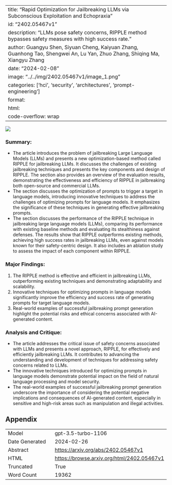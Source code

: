 
---
title: "Rapid Optimization for Jailbreaking LLMs via Subconscious Exploitation and Echopraxia"
id: "2402.05467v1"
description: "LLMs pose safety concerns, RIPPLE method bypasses safety measures with high success rate."
author: Guangyu Shen, Siyuan Cheng, Kaiyuan Zhang, Guanhong Tao, Shengwei An, Lu Yan, Zhuo Zhang, Shiqing Ma, Xiangyu Zhang
date: "2024-02-08"
image: "../../img/2402.05467v1/image_1.png"
categories: ['hci', 'security', 'architectures', 'prompt-engineering']
format:
  html:
    code-overflow: wrap
---

![](../../img/2402.05467v1/image_1.png)

### Summary:
- The article introduces the problem of jailbreaking Large Language Models (LLMs) and presents a new optimization-based method called RIPPLE for jailbreaking LLMs. It discusses the challenges of existing jailbreaking techniques and presents the key components and design of RIPPLE. The section also provides an overview of the evaluation results, demonstrating the effectiveness and efficiency of RIPPLE in jailbreaking both open-source and commercial LLMs.
- The section discusses the optimization of prompts to trigger a target in language models, introducing innovative techniques to address the challenges of optimizing prompts for language models. It emphasizes the significance of these techniques in generating effective jailbreaking prompts.
- The section discusses the performance of the RIPPLE technique in jailbreaking large language models (LLMs), comparing its performance with existing baseline methods and evaluating its stealthiness against defenses. The results show that RIPPLE outperforms existing methods, achieving high success rates in jailbreaking LLMs, even against models known for their safety-centric design. It also includes an ablation study to assess the impact of each component within RIPPLE.

### Major Findings:
1. The RIPPLE method is effective and efficient in jailbreaking LLMs, outperforming existing techniques and demonstrating adaptability and scalability.
2. Innovative techniques for optimizing prompts in language models significantly improve the efficiency and success rate of generating prompts for target language models.
3. Real-world examples of successful jailbreaking prompt generation highlight the potential risks and ethical concerns associated with AI-generated content.

### Analysis and Critique:
- The article addresses the critical issue of safety concerns associated with LLMs and presents a novel approach, RIPPLE, for effectively and efficiently jailbreaking LLMs. It contributes to advancing the understanding and development of techniques for addressing safety concerns related to LLMs.
- The innovative techniques introduced for optimizing prompts in language models demonstrate potential impact on the field of natural language processing and model security.
- The real-world examples of successful jailbreaking prompt generation underscore the importance of considering the potential negative implications and consequences of AI-generated content, especially in sensitive and high-risk areas such as manipulation and illegal activities.

## Appendix

|          |          |
|----------|----------|
| Model     | gpt-3.5-turbo-1106       |
| Date Generated     | 2024-02-26       |
| Abstract | [https://arxiv.org/abs/2402.05467v1](https://arxiv.org/abs/2402.05467v1)        |
| HTML     | [https://browse.arxiv.org/html/2402.05467v1](https://browse.arxiv.org/html/2402.05467v1)       |
| Truncated       | True       |
| Word Count       | 19362       |